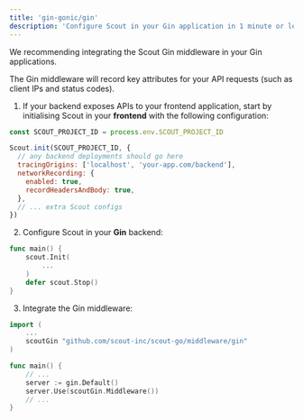 ```yaml
---
title: 'gin-gonic/gin'
description: 'Configure Scout in your Gin application in 1 minute or less'
---
```


We recommending integrating the Scout Gin middleware in your Gin applications.

The Gin middleware will record key attributes for your API requests (such as client IPs and status codes).

<ScoutInitialisationWarning language='Go' />

1. If your backend exposes APIs to your frontend application, start by initialising Scout in your **frontend** with the following configuration:

```javascript
const SCOUT_PROJECT_ID = process.env.SCOUT_PROJECT_ID

Scout.init(SCOUT_PROJECT_ID, {
  // any backend deployments should go here
  tracingOrigins: ['localhost', 'your-app.com/backend'],
  networkRecording: {
    enabled: true,
    recordHeadersAndBody: true,
  },
  // ... extra Scout configs
})
```

2. Configure Scout in your **Gin** backend:

```go
func main() {
    scout.Init(
        ...
    )
    defer scout.Stop()
}
```

3. Integrate the Gin middleware:

```go
import (
    ...
    scoutGin "github.com/scout-inc/scout-go/middleware/gin"
)

func main() {
    // ...
    server := gin.Default()
    server.Use(scoutGin.Middleware())
    // ...
}
```